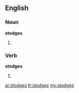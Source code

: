 ==English==

===Noun===
'''stodges'''

# {{plural of|[[stodge]]}}

===Verb===
'''stodges'''

# {{third-person singular of|[[stodge]]}}

[[ar:stodges]]
[[fr:stodges]]
[[my:stodges]]